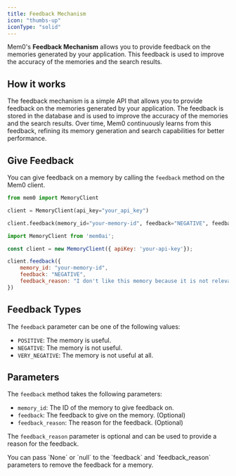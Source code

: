 ---
title: Feedback Mechanism
icon: "thumbs-up"
iconType: "solid"
---

<Snippet file="paper-release.mdx" />

Mem0's **Feedback Mechanism** allows you to provide feedback on the memories generated by your application. This feedback is used to improve the accuracy of the memories and the search results.

## How it works

The feedback mechanism is a simple API that allows you to provide feedback on the memories generated by your application. The feedback is stored in the database and is used to improve the accuracy of the memories and the search results. Over time, Mem0 continuously learns from this feedback, refining its memory generation and search capabilities for better performance.

## Give Feedback

You can give feedback on a memory by calling the `feedback` method on the Mem0 client.

<CodeGroup>

```python Python
from mem0 import MemoryClient

client = MemoryClient(api_key="your_api_key")

client.feedback(memory_id="your-memory-id", feedback="NEGATIVE", feedback_reason="I don't like this memory because it is not relevant.")
```

```javascript JavaScript
import MemoryClient from 'mem0ai';

const client = new MemoryClient({ apiKey: 'your-api-key'});

client.feedback({
    memory_id: "your-memory-id", 
    feedback: "NEGATIVE", 
    feedback_reason: "I don't like this memory because it is not relevant."
})
```

</CodeGroup>

## Feedback Types

The `feedback` parameter can be one of the following values:

- `POSITIVE`: The memory is useful.
- `NEGATIVE`: The memory is not useful.
- `VERY_NEGATIVE`: The memory is not useful at all.

## Parameters

The `feedback` method takes the following parameters:

- `memory_id`: The ID of the memory to give feedback on.
- `feedback`: The feedback to give on the memory. (Optional)
- `feedback_reason`: The reason for the feedback. (Optional)

The `feedback_reason` parameter is optional and can be used to provide a reason for the feedback.

<Note>
You can pass `None` or `null` to the `feedback` and `feedback_reason` parameters to remove the feedback for a memory.
</Note>

